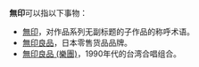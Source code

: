 '''無印'''可以指以下事物：
*[[無印|無印]]，对作品系列无副标题的子作品的称呼术语。
*[[無印良品|無印良品]]，日本零售货品品牌。
*[[無印良品_(樂團)|無印良品 (樂團)]]，1990年代的台湾合唱组合。

{{disambig|Cat=二字消歧义}}